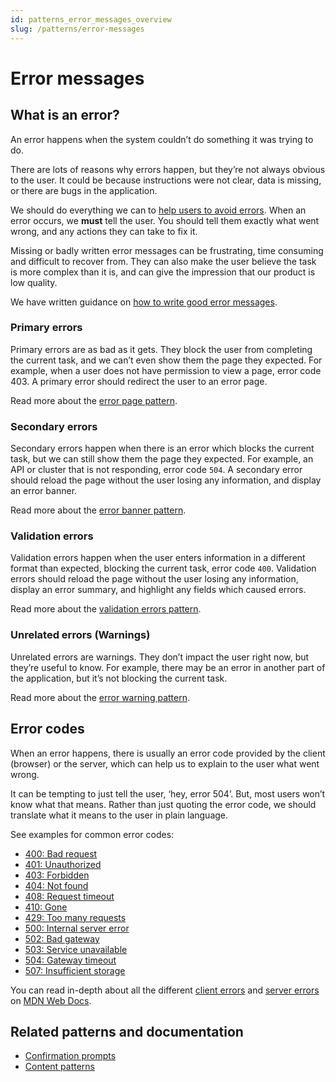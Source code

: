 ```yaml
---
id: patterns_error_messages_overview
slug: /patterns/error-messages
---
```


# Error messages

## What is an error?
An error happens when the system couldn’t do something it was trying to do.

There are lots of reasons why errors happen, but they’re not always obvious to the user. It could be because instructions were not clear, data is missing, or there are bugs in the application.

We should do everything we can to [help users to avoid errors](./error_help_users_avoid_errors.mdx). When an error occurs, we **must** tell the user. You should tell them exactly what went wrong, and any actions they can take to fix it.

Missing or badly written error messages can be frustrating, time consuming and difficult to recover from. They can also make the user believe the task is more complex than it is, and can give the impression that our product is low quality.

We have written guidance on [how to write good error messages](./error_writing.mdx).

### Primary errors
Primary errors are as bad as it gets. They block the user from completing the current task, and we can’t even show them the page they expected. For example, when a user does not have permission to view a page, error code 403. A primary error should redirect the user to an error page.

Read more about the [error page pattern](./error_pages.mdx).

### Secondary errors
Secondary errors happen when there is an error which blocks the current task, but we can still show them the page they expected. For example, an API or cluster that is not responding, error code `504`. A secondary error should reload the page without the user losing any information, and display an error banner.

Read more about the [error banner pattern](./error_banners.mdx).

### Validation errors
Validation errors happen when the user enters information in a different format than expected, blocking the current task, error code `400`. Validation errors should reload the page without the user losing any information, display an error summary, and highlight any fields which caused errors.

Read more about the [validation errors pattern](./error_validation.mdx).

### Unrelated errors (Warnings)
Unrelated errors are warnings. They don’t impact the user right now, but they’re useful to know. For example, there may be an error in another part of the application, but it’s not blocking the current task.

Read more about the [error warning pattern](./error_warning.mdx).

## Error codes
When an error happens, there is usually an error code provided by the client (browser) or the server, which can help us to explain to the user what went wrong.

It can be tempting to just tell the user, ‘hey, error 504’. But, most users won’t know what that means. Rather than just quoting the error code, we should translate what it means to the user in plain language.

See examples for common error codes:
- [400: Bad request](./examples#400-bad-request)
- [401: Unauthorized](./examples#401-unauthorized)
- [403: Forbidden](./examples#403-forbidden)
- [404: Not found](./examples#404-not-found)
- [408: Request timeout](./examples#408-request-timeout)
- [410: Gone](./examples#410-gone)
- [429: Too many requests](./examples#429-too-many-requests)
- [500: Internal server error](./examples#500-internal-server-error)
- [502: Bad gateway](./examples#502-bad-gateway)
- [503: Service unavailable](./examples#503-service-unavailable)
- [504: Gateway timeout](./examples#504-gateway-timeout)
- [507: Insufficient storage](./examples#507-insufficient-storage)


You can read in-depth about all the different [client errors](https://developer.mozilla.org/en-US/docs/Web/HTTP/Status#client_error_responses) and [server errors](https://developer.mozilla.org/en-US/docs/Web/HTTP/Status#server_error_responses) on [MDN Web Docs](https://developer.mozilla.org/en-US/).

## Related patterns and documentation
- [Confirmation prompts](./overview.mdx)
- [Content patterns](./overview.mdx)
